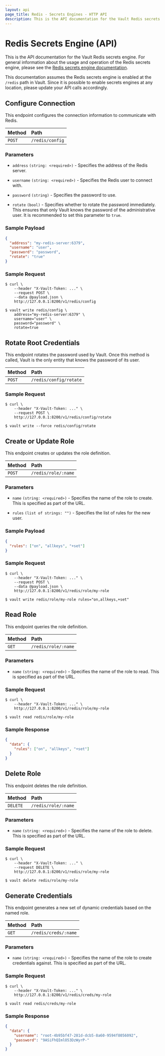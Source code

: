 ```yaml
---
layout: api
page_title: Redis - Secrets Engines - HTTP API
description: This is the API documentation for the Vault Redis secrets engine.
---
```


# Redis Secrets Engine (API)

This is the API documentation for the Vault Redis secrets engine. For general
information about the usage and operation of the Redis secrets engine, please
see the [Redis secrets engine documentation](/docs/secrets/redis).

This documentation assumes the Redis secrets engine is enabled at the
`/redis` path in Vault. Since it is possible to enable secrets engines at any
location, please update your API calls accordingly.

## Configure Connection

This endpoint configures the connection information to communicate with Redis.

| Method | Path            |
| :----- | :-------------- |
| `POST` | `/redis/config` |

### Parameters

- `address` `(string: <required>)` - Specifies the address of the Redis server.

- `username` `(string: <required>)` - Specifies the Redis user to connect with.

- `password` `(string)` - Specifies the password to use.

- `rotate` `(bool)` - Specifies whether to rotate the password immediately. This ensures
  that only Vault knows the password of the administrative user. It is
  recommended to set this parameter to `true`.

### Sample Payload

```json
{
  "address": "my-redis-server:6379",
  "username": "user",
  "password": "password",
  "rotate": "true"
}
```

### Sample Request

<Tabs>
<Tab heading="cURL">

```shell-session
$ curl \
    --header "X-Vault-Token: ..." \
    --request POST \
    --data @payload.json \
    http://127.0.0.1:8200/v1/redis/config
```

</Tab>
<Tab heading="CLI">

```shell-session
$ vault write redis/config \
    address="my-redis-server:6379" \
    username="user" \
    password="password" \
    rotate=true
```

</Tab>
</Tabs>

## Rotate Root Credentials

This endpoint rotates the password used by Vault. Once this method is called,
Vault is the only entity that knows the password of its user.

| Method | Path                     |
| :----- | :----------------------- |
| `POST` | `/redis/config/rotate` |


### Sample Request

<Tabs>
<Tab heading="cURL">

```shell-session
$ curl \
    --header "X-Vault-Token: ..." \
    --request POST \
    http://127.0.0.1:8200/v1/redis/config/rotate
```

</Tab>
<Tab heading="CLI">

```shell-session
$ vault write --force redis/config/rotate
```

</Tab>
</Tabs>

## Create or Update Role

This endpoint creates or updates the role definition.

| Method | Path                    |
| :----- | :---------------------- |
| `POST` | `/redis/role/:name` |

### Parameters

- `name` `(string: <required>)` - Specifies the name of the role to create. This
  is specified as part of the URL.

- `rules` `(list of strings: "")` - Specifies the list of rules for the new user.

### Sample Payload

```json
{
  "rules": ["on", "allkeys", "+set"]
}
```

### Sample Request

<Tabs>
<Tab heading="cURL">

```shell-session
$ curl \
    --header "X-Vault-Token: ..." \
    --request POST \
    --data @payload.json \
    http://127.0.0.1:8200/v1/redis/role/my-role
```

</Tab>
<Tab heading="CLI">

```shell-session
$ vault write redis/role/my-role rules="on,allkeys,+set"
```

</Tab>
</Tabs>

## Read Role

This endpoint queries the role definition.

| Method | Path                    |
| :----- | :---------------------- |
| `GET`  | `/redis/role/:name` |

### Parameters

- `name` `(string: <required>)` - Specifies the name of the role to read. This
  is specified as part of the URL.

### Sample Request

<Tabs>
<Tab heading="cURL">

```shell-session
$ curl \
    --header "X-Vault-Token: ..." \
    http://127.0.0.1:8200/v1/redis/role/my-role
```

</Tab>
<Tab heading="CLI">

```shell-session
$ vault read redis/role/my-role
```

</Tab>
</Tabs>

### Sample Response

```json
{
  "data": {
    "rules": ["on", "allkeys", "+set"]
  }
}
```

## Delete Role

This endpoint deletes the role definition.

| Method   | Path                    |
| :------- | :---------------------- |
| `DELETE` | `/redis/role/:name` |

### Parameters

- `name` `(string: <required>)` - Specifies the name of the role to delete. This
  is specified as part of the URL.

### Sample Request

<Tabs>
<Tab heading="cURL">

```shell-session
$ curl \
    --header "X-Vault-Token: ..." \
    --request DELETE \
    http://127.0.0.1:8200/v1/redis/role/my-role
```

</Tab>
<Tab heading="CLI">

```shell-session
$ vault delete redis/role/my-role
```

</Tab>
</Tabs>

## Generate Credentials

This endpoint generates a new set of dynamic credentials based on the named
role.

| Method | Path                    |
| :----- | :---------------------- |
| `GET`  | `/redis/creds/:name` |

### Parameters

- `name` `(string: <required>)` - Specifies the name of the role to create
  credentials against. This is specified as part of the URL.

### Sample Request

<Tabs>
<Tab heading="cURL">

```shell-session
$ curl \
    --header "X-Vault-Token: ..." \
    http://127.0.0.1:8200/v1/redis/creds/my-role
```

</Tab>
<Tab heading="CLI">

```shell-session
$ vault read redis/creds/my-role
```

</Tab>
</Tabs>

### Sample Response

```json
{
  "data": {
    "username": "root-4b95bf47-281d-dcb5-8a60-9594f8056092",
    "password": "9ASiFhQImlO53DzWyrP-"
  }
}
```
